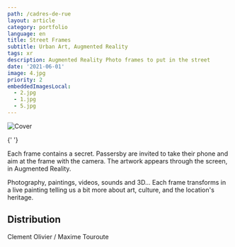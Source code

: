 ```yaml
---
path: /cadres-de-rue
layout: article
category: portfolio
language: en
title: Street Frames
subtitle: Urban Art, Augmented Reality
tags: xr
description: Augmented Reality Photo frames to put in the street
date: '2021-06-01'
image: 4.jpg
priority: 2
embeddedImagesLocal:
  - 2.jpg
  - 1.jpg
  - 5.jpg
---
```


![Cover](4.jpg)

<ImageGrid props={props.data.mdx.frontmatter.embeddedImagesLocal} />{' '}

Each frame contains a secret. Passersby are invited to take their phone and aim at the frame with the camera. The artwork appears through the screen, in Augmented Reality.

Photography, paintings, videos, sounds and 3D… Each frame transforms in a live painting telling us a bit more about art, culture, and the location's heritage.

## Distribution

Clement Olivier / Maxime Touroute
